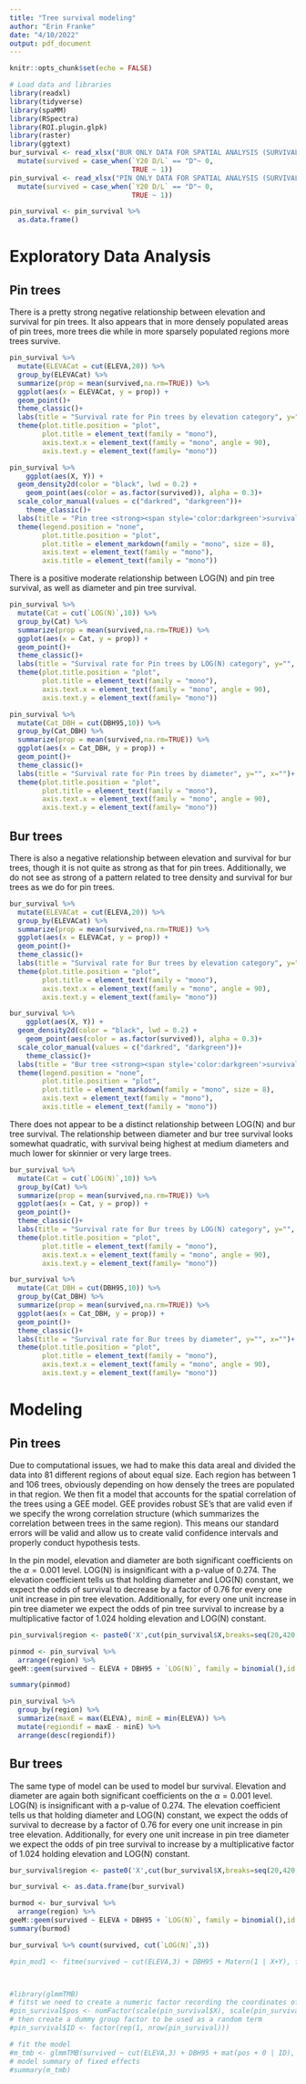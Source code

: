 ```yaml
---
title: "Tree survival modeling"
author: "Erin Franke"
date: "4/10/2022"
output: pdf_document
---
```


```r
knitr::opts_chunk$set(echo = FALSE)
```

```r
# Load data and libraries
library(readxl)
library(tidyverse)
library(spaMM)
library(RSpectra)
library(ROI.plugin.glpk)
library(raster)
library(ggtext)
bur_survival <- read_xlsx("BUR ONLY DATA FOR SPATIAL ANALYSIS (SURVIVAL).xlsx") %>%
  mutate(survived = case_when(`Y20 D/L` == "D"~ 0, 
                              TRUE ~ 1))
pin_survival <- read_xlsx("PIN ONLY DATA FOR SPATIAL ANALYSIS (SURVIVAL).xlsx") %>%
  mutate(survived = case_when(`Y20 D/L` == "D"~ 0, 
                              TRUE ~ 1))

pin_survival <- pin_survival %>%
  as.data.frame() 
```

# Exploratory Data Analysis 

## Pin trees 

There is a pretty strong negative relationship between elevation and survival for pin trees. It also appears that in more densely populated areas of pin trees, more trees die while in more sparsely populated regions more trees survive.  

```r
pin_survival %>%
  mutate(ELEVACat = cut(ELEVA,20)) %>%
  group_by(ELEVACat) %>% 
  summarize(prop = mean(survived,na.rm=TRUE)) %>%
  ggplot(aes(x = ELEVACat, y = prop)) + 
  geom_point()+
  theme_classic()+
  labs(title = "Survival rate for Pin trees by elevation category", y="", x="")+
  theme(plot.title.position = "plot", 
        plot.title = element_text(family = "mono"), 
        axis.text.x = element_text(family = "mono", angle = 90), 
        axis.text.y = element_text(family= "mono"))
```

```r
pin_survival %>% 
    ggplot(aes(X, Y)) + 
  geom_density2d(color = "black", lwd = 0.2) +
    geom_point(aes(color = as.factor(survived)), alpha = 0.3)+
  scale_color_manual(values = c("darkred", "darkgreen"))+
    theme_classic()+
  labs(title = "Pin tree <strong><span style='color:darkgreen'>survival</span></strong></b> appears higher in more sparsely populated areas")+
  theme(legend.position = "none",
        plot.title.position = "plot", 
        plot.title = element_markdown(family = "mono", size = 8), 
        axis.text = element_text(family = "mono"), 
        axis.title = element_text(family = "mono"))
```

There is a positive moderate relationship between LOG(N) and pin tree survival, as well as diameter and pin tree survival. 

```r
pin_survival %>%
  mutate(Cat = cut(`LOG(N)`,10)) %>%
  group_by(Cat) %>% 
  summarize(prop = mean(survived,na.rm=TRUE)) %>%
  ggplot(aes(x = Cat, y = prop)) + 
  geom_point()+
  theme_classic()+
  labs(title = "Survival rate for Pin trees by LOG(N) category", y="", x="")+
  theme(plot.title.position = "plot", 
        plot.title = element_text(family = "mono"), 
        axis.text.x = element_text(family = "mono", angle = 90), 
        axis.text.y = element_text(family= "mono"))
```

```r
pin_survival %>%
  mutate(Cat_DBH = cut(DBH95,10)) %>%
  group_by(Cat_DBH) %>% 
  summarize(prop = mean(survived,na.rm=TRUE)) %>%
  ggplot(aes(x = Cat_DBH, y = prop)) + 
  geom_point()+
  theme_classic()+
  labs(title = "Survival rate for Pin trees by diameter", y="", x="")+
  theme(plot.title.position = "plot", 
        plot.title = element_text(family = "mono"), 
        axis.text.x = element_text(family = "mono", angle = 90), 
        axis.text.y = element_text(family= "mono"))
```

## Bur trees 

There is also a negative relationship between elevation and survival for bur trees, though it is not quite as strong as that for pin trees. Additionally, we do not see as strong of a pattern related to tree density and survival for bur trees as we do for pin trees. 

```r
bur_survival %>%
  mutate(ELEVACat = cut(ELEVA,20)) %>%
  group_by(ELEVACat) %>% 
  summarize(prop = mean(survived,na.rm=TRUE)) %>%
  ggplot(aes(x = ELEVACat, y = prop)) + 
  geom_point()+
  theme_classic()+
  labs(title = "Survival rate for Bur trees by elevation category", y="", x="")+
  theme(plot.title.position = "plot", 
        plot.title = element_text(family = "mono"), 
        axis.text.x = element_text(family = "mono", angle = 90), 
        axis.text.y = element_text(family= "mono"))
```

```r
bur_survival %>% 
    ggplot(aes(X, Y)) + 
  geom_density2d(color = "black", lwd = 0.2) +
    geom_point(aes(color = as.factor(survived)), alpha = 0.3)+
  scale_color_manual(values = c("darkred", "darkgreen"))+
    theme_classic()+
  labs(title = "Bur tree <strong><span style='color:darkgreen'>survival</span></strong></b> appears less dependent on tree density than pin tree survival")+
  theme(legend.position = "none",
        plot.title.position = "plot", 
        plot.title = element_markdown(family = "mono", size = 8), 
        axis.text = element_text(family = "mono"), 
        axis.title = element_text(family = "mono"))
```

There does not appear to be a distinct relationship between LOG(N) and bur tree survival. The relationship between diameter and bur tree survival looks somewhat quadratic, with survival being highest at medium diameters and much lower for skinnier or very large trees. 

```r
bur_survival %>%
  mutate(Cat = cut(`LOG(N)`,10)) %>%
  group_by(Cat) %>% 
  summarize(prop = mean(survived,na.rm=TRUE)) %>%
  ggplot(aes(x = Cat, y = prop)) + 
  geom_point()+
  theme_classic()+
  labs(title = "Survival rate for Bur trees by LOG(N) category", y="", x="")+
  theme(plot.title.position = "plot", 
        plot.title = element_text(family = "mono"), 
        axis.text.x = element_text(family = "mono", angle = 90), 
        axis.text.y = element_text(family= "mono"))
```

```r
bur_survival %>%
  mutate(Cat_DBH = cut(DBH95,10)) %>%
  group_by(Cat_DBH) %>% 
  summarize(prop = mean(survived,na.rm=TRUE)) %>%
  ggplot(aes(x = Cat_DBH, y = prop)) + 
  geom_point()+
  theme_classic()+
  labs(title = "Survival rate for Bur trees by diameter", y="", x="")+
  theme(plot.title.position = "plot", 
        plot.title = element_text(family = "mono"), 
        axis.text.x = element_text(family = "mono", angle = 90), 
        axis.text.y = element_text(family= "mono"))
```

# Modeling

## Pin trees

Due to computational issues, we had to make this data areal and divided the data into 81 different regions of about equal size. Each region has between 1 and 106 trees, obviously depending on how densely the trees are populated in that region. We then fit a model that accounts for the spatial correlation of the trees using a GEE model. GEE provides robust SE's that are valid even if we specify the wrong correlation structure (which summarizes the correlation between trees in the same region). This means our standard errors will be valid and allow us to create valid confidence intervals and properly conduct hypothesis tests.

In the pin model, elevation and diameter are both significant coefficients on the $\alpha = 0.001$ level. LOG(N) is insignificant with a p-value of 0.274. The elevation coefficient tells us that holding diameter and LOG(N) constant, we expect the odds of survival to decrease by a factor of 0.76 for every one unit increase in pin tree elevation. Additionally, for every one unit increase in pin tree diameter we expect the odds of pin tree survival to increase by a multiplicative factor of 1.024 holding elevation and LOG(N) constant.

```r
pin_survival$region <- paste0('X',cut(pin_survival$X,breaks=seq(20,420,length = 10)),'Y',cut(pin_survival$Y,breaks=seq(0,400,length = 10)))

pinmod <- pin_survival %>%
  arrange(region) %>%
geeM::geem(survived ~ ELEVA + DBH95 + `LOG(N)`, family = binomial(),id = region, data = .,corstr='exchangeable') 

summary(pinmod)

pin_survival %>%
  group_by(region) %>%
  summarize(maxE = max(ELEVA), minE = min(ELEVA)) %>%
  mutate(regiondif = maxE - minE) %>%
  arrange(desc(regiondif))
```

## Bur trees 

The same type of model can be used to model bur survival. Elevation and diameter are again both significant coefficients on the $\alpha = 0.001$ level. LOG(N) is insignificant with a p-value of 0.274. The elevation coefficient tells us that holding diameter and LOG(N) constant, we expect the odds of survival to decrease by a factor of 0.76 for every one unit increase in pin tree elevation. Additionally, for every one unit increase in pin tree diameter we expect the odds of pin tree survival to increase by a multiplicative factor of 1.024 holding elevation and LOG(N) constant.

```r
bur_survival$region <- paste0('X',cut(bur_survival$X,breaks=seq(20,420,length = 10)),'Y',cut(bur_survival$Y,breaks=seq(0,400,length = 10)))

bur_survival <- as.data.frame(bur_survival)

burmod <- bur_survival %>%
  arrange(region) %>%
geeM::geem(survived ~ ELEVA + DBH95 + `LOG(N)`, family = binomial(),id = region, data = .,corstr='exchangeable') 
summary(burmod)

bur_survival %>% count(survived, cut(`LOG(N)`,3))
```


```r
#pin_mod1 <- fitme(survived ~ cut(ELEVA,3) + DBH95 + Matern(1 | X+Y), fixed = list(nu = 0.5), family = binomial(), data=pin_survival,control.HLfit = list(algebra='decorr'))



#library(glmmTMB)
# fitst we need to create a numeric factor recording the coordinates of the sampled locations
#pin_survival$pos <- numFactor(scale(pin_survival$X), scale(pin_survival$Y))
# then create a dummy group factor to be used as a random term
#pin_survival$ID <- factor(rep(1, nrow(pin_survival)))

# fit the model
#m_tmb <- glmmTMB(survived ~ cut(ELEVA,3) + DBH95 + mat(pos + 0 | ID), pin_survival, family = binomial()) # take some time to fit
# model summary of fixed effects
#summary(m_tmb)
```


